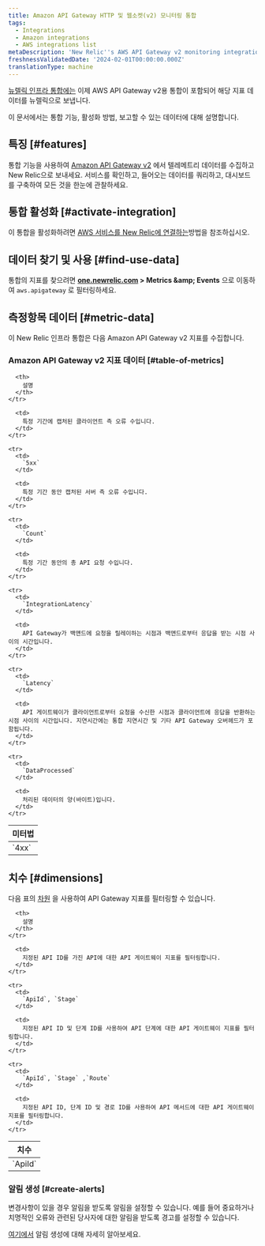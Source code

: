 ```yaml
---
title: Amazon API Gateway HTTP 및 웹소켓(v2) 모니터링 통합
tags:
  - Integrations
  - Amazon integrations
  - AWS integrations list
metaDescription: 'New Relic''s AWS API Gateway v2 monitoring integration: what data it reports, and how to enable it.'
freshnessValidatedDate: '2024-02-01T00:00:00.000Z'
translationType: machine
---
```


[뉴렐릭 인프라 통합에는](/docs/infrastructure/introduction-infra-monitoring) 이제 AWS API Gateway v2용 통합이 포함되어 해당 지표 데이터를 뉴렐릭으로 보냅니다.

이 문서에서는 통합 기능, 활성화 방법, 보고할 수 있는 데이터에 대해 설명합니다.

## 특징 [#features]

통합 기능을 사용하여 [Amazon API Gateway v2](https://aws.amazon.com/api-gateway/) 에서 텔레메트리 데이터를 수집하고 New Relic으로 보내세요. 서비스를 확인하고, 들어오는 데이터를 쿼리하고, 대시보드를 구축하여 모든 것을 한눈에 관찰하세요.

## 통합 활성화 [#activate-integration]

이 통합을 활성화하려면 [AWS 서비스를 New Relic에 연결하는](/docs/infrastructure/amazon-integrations/connect/aws-metric-stream-setup/)방법을 참조하십시오.

## 데이터 찾기 및 사용 [#find-use-data]

통합의 지표를 찾으려면 <DNT>**[one.newrelic.com](https://one.newrelic.com/all-capabilities) &gt; Metrics &amp;amp; Events**</DNT> 으로 이동하여 `aws.apigateway` 로 필터링하세요.

## 측정항목 데이터 [#metric-data]

이 New Relic 인프라 통합은 다음 Amazon API Gateway v2 지표를 수집합니다.

### Amazon API Gateway v2 지표 데이터 [#table-of-metrics]

<table>
  <thead>
    <tr>
      <th style={{ width: "200px" }}>
        미터법
      </th>

      <th>
        설명
      </th>
    </tr>
  </thead>

  <tbody>
    <tr>
      <td>
        `4xx`
      </td>

      <td>
        특정 기간에 캡처된 클라이언트 측 오류 수입니다.
      </td>
    </tr>

    <tr>
      <td>
        `5xx`
      </td>

      <td>
        특정 기간 동안 캡처된 서버 측 오류 수입니다.
      </td>
    </tr>

    <tr>
      <td>
        `Count`
      </td>

      <td>
        특정 기간 동안의 총 API 요청 수입니다.
      </td>
    </tr>

    <tr>
      <td>
        `IntegrationLatency`
      </td>

      <td>
        API Gateway가 백앤드에 요청을 릴레이하는 시점과 백앤드로부터 응답을 받는 시점 사이의 시간입니다.
      </td>
    </tr>

    <tr>
      <td>
        `Latency`
      </td>

      <td>
        API 게이트웨이가 클라이언트로부터 요청을 수신한 시점과 클라이언트에 응답을 반환하는 시점 사이의 시간입니다. 지연시간에는 통합 지연시간 및 기타 API Gateway 오버헤드가 포함됩니다.
      </td>
    </tr>

    <tr>
      <td>
        `DataProcessed`
      </td>

      <td>
        처리된 데이터의 양(바이트)입니다.
      </td>
    </tr>
  </tbody>
</table>

## 치수 [#dimensions]

다음 표의 [차원](http://docs.aws.amazon.com/AmazonCloudWatch/latest/APIReference/API_Dimension.html) 을 사용하여 API Gateway 지표를 필터링할 수 있습니다.

<table>
  <thead>
    <tr>
      <th style={{ width: "285x" }}>
        치수
      </th>

      <th>
        설명
      </th>
    </tr>
  </thead>

  <tbody>
    <tr>
      <td>
        `ApiId`
      </td>

      <td>
        지정된 API ID를 가진 API에 대한 API 게이트웨이 지표를 필터링합니다.
      </td>
    </tr>

    <tr>
      <td>
        `ApiId`, `Stage`
      </td>

      <td>
        지정된 API ID 및 단계 ID를 사용하여 API 단계에 대한 API 게이트웨이 지표를 필터링합니다.
      </td>
    </tr>

    <tr>
      <td>
        `ApiId`, `Stage` ,`Route`
      </td>

      <td>
        지정된 API ID, 단계 ID 및 경로 ID를 사용하여 API 메서드에 대한 API 게이트웨이 지표를 필터링합니다.
      </td>
    </tr>
  </tbody>
</table>

### 알림 생성 [#create-alerts]

변경사항이 있을 경우 알림을 받도록 알림을 설정할 수 있습니다. 예를 들어 중요하거나 치명적인 오류와 관련된 당사자에 대한 알림을 받도록 경고를 설정할 수 있습니다.

[여기에서](/docs/tutorial-create-alerts/create-an-alert/) 알림 생성에 대해 자세히 알아보세요.